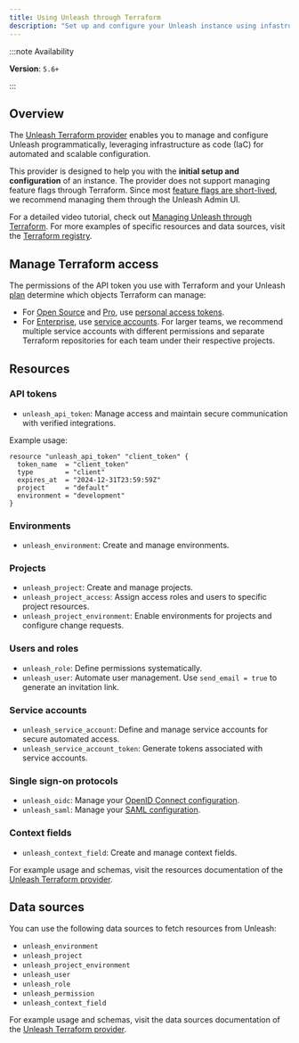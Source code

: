 ```yaml
---
title: Using Unleash through Terraform
description: "Set up and configure your Unleash instance using infastructure as code."
---
```


:::note Availability

**Version**: `5.6+`

:::


## Overview

The [Unleash Terraform provider](https://github.com/Unleash/terraform-provider-unleash) enables you to manage and configure Unleash programmatically, leveraging infrastructure as code (IaC) for automated and scalable configuration.

This provider is designed to help you with the **initial setup and configuration** of an instance. The provider does not support managing feature flags through Terraform. Since most [feature flags are short-lived](/topics/feature-flags/feature-flag-best-practices#2-make-flags-short-lived), we recommend managing them through the Unleash Admin UI.

For a detailed video tutorial, check out [Managing Unleash through Terraform](https://www.youtube.com/watch?v=B4OIBC1u1ns).
For more examples of specific resources and data sources, visit the [Terraform registry](https://registry.terraform.io/providers/Unleash/unleash/latest/docs/data-sources/permission).

## Manage Terraform access

The permissions of the API token you use with Terraform and your Unleash [plan](https://www.getunleash.io/pricing) determine which objects Terraform can manage:
- For [Open Source](https://www.getunleash.io/pricing) and [Pro](../availability#plans), use [personal access tokens](/reference/api-tokens-and-client-keys#personal-access-tokens).
- For [Enterprise](https://www.getunleash.io/pricing), use [service accounts](/reference/service-accounts). For larger teams, we recommend multiple service accounts with different permissions and separate Terraform repositories for each team under their respective projects.

## Resources

### API tokens

- `unleash_api_token`: Manage access and maintain secure communication with verified integrations.

Example usage:
```hcl
resource "unleash_api_token" "client_token" {
  token_name  = "client_token"
  type        = "client"
  expires_at  = "2024-12-31T23:59:59Z"
  project     = "default"
  environment = "development"
}
```

### Environments

- `unleash_environment`: Create and manage environments.

### Projects

- `unleash_project`: Create and manage projects.
- `unleash_project_access`: Assign access roles and users to specific project resources.
- `unleash_project_environment`: Enable environments for projects and configure change requests.

### Users and roles

- `unleash_role`: Define permissions systematically.
- `unleash_user`: Automate user management. Use `send_email = true` to generate an invitation link.

### Service accounts

- `unleash_service_account`: Define and manage service accounts for secure automated access.
- `unleash_service_account_token`: Generate tokens associated with service accounts.

### Single sign-on protocols

- `unleash_oidc`: Manage your [OpenID Connect configuration](../how-to/how-to-add-sso-open-id-connect).
- `unleash_saml`: Manage your [SAML configuration](../how-to/sso).

### Context fields

- `unleash_context_field`: Create and manage context fields.

For example usage and schemas, visit the resources documentation of the [Unleash Terraform provider](https://github.com/Unleash/terraform-provider-unleash/tree/main/docs/resources).

## Data sources

You can use the following data sources to fetch resources from Unleash:

- `unleash_environment`
- `unleash_project`
- `unleash_project_environment`
- `unleash_user`
- `unleash_role`
- `unleash_permission`
- `unleash_context_field`

For example usage and schemas, visit the data sources documentation of the [Unleash Terraform provider](https://github.com/Unleash/terraform-provider-unleash/tree/main/docs/data-sources).
